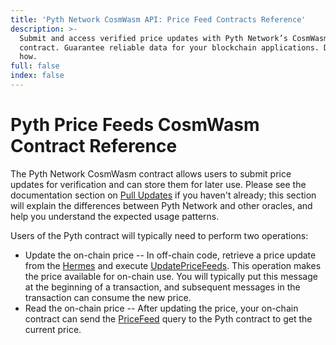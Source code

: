 ```yaml
---
title: 'Pyth Network CosmWasm API: Price Feed Contracts Reference'
description: >-
  Submit and access verified price updates with Pyth Network’s CosmWasm
  contract. Guarantee reliable data for your blockchain applications. Discover
  how.
full: false
index: false
---
```

# Pyth Price Feeds CosmWasm Contract Reference

The Pyth Network CosmWasm contract allows users to submit price updates for verification and can store them for later use.
Please see the documentation section on [Pull Updates](../pythnet-price-feeds/pull-updates) if you haven't already;
this section will explain the differences between Pyth Network and other oracles, and help you understand the expected usage patterns.

Users of the Pyth contract will typically need to perform two operations:

- Update the on-chain price -- In off-chain code, retrieve a price update from the
  [Hermes](../pythnet-price-feeds/hermes) and execute [UpdatePriceFeeds](cosmwasm/execute-update-price-feeds).
  This operation makes the price available for on-chain use.
  You will typically put this message at the beginning of a transaction, and subsequent messages in the transaction
  can consume the new price.
- Read the on-chain price -- After updating the price, your on-chain contract can send the [PriceFeed](cosmwasm/query-price-feed) query
  to the Pyth contract to get the current price.
